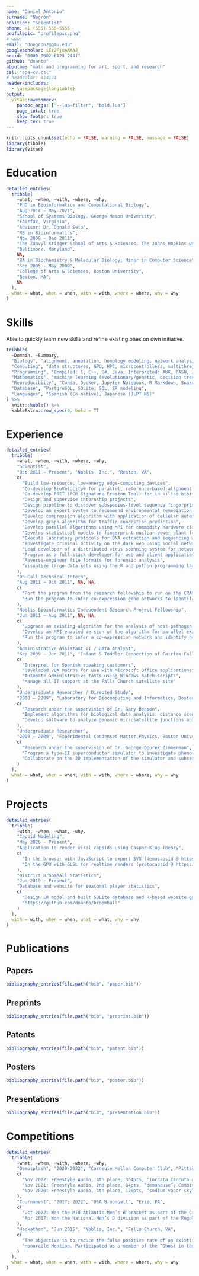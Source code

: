 ```yaml
---
name: "Daniel Antonio"
surname: "Negrón"
position: "Scientist"
phone: +1 (555) 555-5555
profilepic: "profilepic.png"
# www:
email: "dnegron2@gmu.edu"
googlescholar: iEz2FjoAAAAJ
orcid: "0000-0002-6123-2441"
github: "dnanto"
aboutme: "math and programming for art, sport, and research"
csl: "apa-cv.csl"
# headcolor: 414141
header-includes: 
  - \usepackage{longtable}
output: 
  vitae::awesomecv:
    pandoc_args: ["--lua-filter", "bold.lua"]
    page_total: true
    show_footer: true
    keep_tex: true
---
```


```r
knitr::opts_chunk$set(echo = FALSE, warning = FALSE, message = FALSE)
library(tibble)
library(vitae)
```

# Education

```r
detailed_entries(
  tribble(
    ~what, ~when, ~with, ~where, ~why,
    "PhD in Bioinformatics and Computational Biology",
    "Aug 2014 - May 2021",
    "School of Systems Biology, George Mason University",
    "Fairfax, Virginia",
    "Advisor: Dr. Donald Seto",
    "MS in Bioinformatics",
    "Nov 2009 - Dec 2011",
    "The Zanvyl Krieger School of Arts & Sciences, The Johns Hopkins University",
    "Baltimore, Maryland",
    NA,
    "BA in Biochemistry & Molecular Biology; Minor in Computer Science",
    "Sep 2005 - May 2009",
    "College of Arts & Sciences, Boston University",
    "Boston, MA",
    NA
  ),
  what = what, when = when, with = with, where = where, why = why
)
```

# Skills

Able to quickly learn new skills and refine existing ones on own initiative.

```r
tribble(
  ~Domain, ~Summary,
  "Biology", "alignment, annotation, homology modeling, network analysis, PCR assay, phylogenetics",
  "Computing", "data structures, GPU, HPC, microcontrollers, multithreading, numerical methods, parallel, UI",
  "Programming", "Compiled: C, C++, C#, Java; Interpreted: AWK, BASH, JavaScript, perl, python; Coreutils",
  "Mathematics", "machine learning (evolutionary/genetic, decision trees), signed-distance functions, stats",
  "Reproducibiity", "Conda, Docker, Jupyter Notebook, R Markdown, Snakemake",
  "Database", "PostgreSQL, SQLite, SQL, ER modeling",
  "Languages", "Spanish (Co-native), Japanese (JLPT N5)"
) %>%
  knitr::kable() %>%
  kableExtra::row_spec(0, bold = T)
```

# Experience

```r
detailed_entries(
  tribble(
    ~what, ~when, ~with, ~where, ~why,
    "Scientist", 
    "Oct 2011 – Present", "Noblis, Inc.", "Reston, VA",
    c(
      "Build low-resource, low-energy edge-computing devices",
      "Co-develop BioVelocity® for parallel, reference-based alignment of next-generation sequence reads",
      "Co-develop PSET (PCR Signature Erosion Tool) for in silico bioinformatic analysis of PCR assays",
      "Design and supervise internship projects",
      "Design pipeline to discover subspecies-level sequence fingerprints using probabilistic data structures",
      "Develop an expert system to recommend environmental remediation methods to reduce well-water contamination",
      "Develop compression algorithm with application of cellular automata and genetic algorithms",
      "Develop graph algorithm for traffic congestion prediction",
      "Develop parallel algorithms using MPI for commodity hardware clusters and compiler directives for the CRAT XMT 2",
      "Develop statistical models to fingerprint nuclear power plant fuel rods",
      "Execute laboratory protocols for DNA extraction and sequencing with the MinION",
      "Investigate criminal activity on the dark web using social network analysis",
      "Lead developer of a distributed virus scanning system for network traffic based on containerized microservices",
      "Program as a full-stack developer for web and client applications, such as laboratory and data management software",
      "Reverse-engineer file formats for forensic analysis",
      "Visualize large data sets using the R and python programming languages"
    ),
    "On-Call Technical Intern", 
    "Aug 2011 – Oct 2011", NA, NA,
    c(
      "Port the program from the research fellowship to run on the CRAY XMT 2 supercomputer",
      "Run the program to infer co-expression gene networks to identify virulence factors from P. aeroginosa microarray data"
    ),
    "Noblis Bioinformatics Independent Research Project Fellowship",
    "Jun 2011 – Aug 2011", NA, NA,
    c(
      "Upgrade an existing algorithm for the analysis of host-pathogen interaction networks from microarray data",
      "Develop an MPI-enabled version of the algorithm for parallel execution",
      "Run the program to infer a co-expression network and identify network motifs from human-plague microarray data"
    ),
    "Administrative Assistant II / Data Analyst",
    "Sep 2009 – Jun 2011", "Infant & Toddler Connection of Fairfax-Falls Church", "Fairfax, VA",
    c(
      "Interpret for Spanish speaking customers",
      "Developed VBA macros for use with Microsoft Office applications",
      "Automate administrative tasks using Windows batch scripts",
      "Manage all IT support at the Falls Church satellite site"
    ),
    "Undergraduate Researcher / Directed Study",
    "2008 – 2009", "Laboratory for Biocomputing and Informatics, Boston University", "Boston, MA",
    c(
      "Research under the supervision of Dr. Gary Benson",
      "Implement algorithms for biological data analysis: distance scoring, sequence alignment, and spaced-seed searching",
      "Develop software to analyze genomic microsatellite junctions and trace tandem repeat evolution"
    ),
    "Undergraduate Researcher", 
    "2008 – 2009", "Experimental Condensed Matter Physics, Boston University", "Boston, MA",
    c(
      "Research under the supervision of Dr. George Ogurek Zimmerman",
      "Program a type-II superconductor simulator to investigate phenomena related to the Josephson Effect",
      "Collaborate on the 2D implementation of the simulator and subsequently developed the 3D version"
    )
  ),
  what = what, when = when, with = with, where = where, why = why
)
```

# Projects

```r
detailed_entries(
  tribble(
    ~with, ~when, ~what, ~why,
    "Capsid Modeling",
    "May 2020 - Present",
    "Application to render viral capsids using Caspar-Klug Theory",
    c(
      "In the browser with JavaScript to export SVG (democapsid @ https://dnanto.github.io/democapsid/capsid.html).",
      "On the GPU with GLSL for realtime renders (protocapsid @ https://www.shadertoy.com/view/dlsGRH)."
    ),
    "District Broomball Statistics",
    "Jun 2019 - Present",
    "Database and website for seasonal player statistics",
    c(
      "Design ER model and built SQLite database and R-based website generation code.",
      "https://github.com/dnanto/broomball"
    )
  ),
  with = with, when = when, what = what, why = why
)
```

# Publications

## Papers

```r
bibliography_entries(file.path("bib", "paper.bib"))
```

## Preprints

```r
bibliography_entries(file.path("bib", "preprint.bib"))
```

## Patents

```r
bibliography_entries(file.path("bib", "patent.bib"))
```

## Posters

```r
bibliography_entries(file.path("bib", "poster.bib"))
```

## Presentations

```r
bibliography_entries(file.path("bib", "presentation.bib"))
```

# Competitions

```r
detailed_entries(
  tribble(
    ~what, ~when, ~with, ~where, ~why,
    "Demosplash", "2020-2022", "Carnegie Mellon Computer Club", "Pittsburgh, PA",
    c(
      "Nov 2022: Freestyle Audio, 4th place, 364pts, “Toccata Crocuta crocuta”",
      "Nov 2021: Freestyle Audio, 2nd place, 84pts, “demohouse”; Combined Demo, 5th place, 106pts, “democapsid”",
      "Nov 2020: Freestyle Audio, 4th place, 120pts, “sodium vapor sky”"
    ),
    "Tournament", "2017; 2022", "USA Broomball", "Erie, PA",
    c(
      "Oct 2022: Won the Mid-Atlantic Men’s B-bracket as part of the Corruption team representing Washington, D.C.",
      "Apr 2017: Won the National Men’s D division as part of the Regulators team representing Washington, D.C."
    ),
    "Hackathon", "Jun 2015", "Noblis, Inc.", "Falls Church, VA",
    c(
      "The objective is to reduce the false positive rate of an existing recall management system for healthcare systems.",
      "Honorable Mention. Participated as a member of the “Ghost in the Shell Script” team."
    )
  ),
  what = what, when = when, with = with, where = where, why = why
)
```
